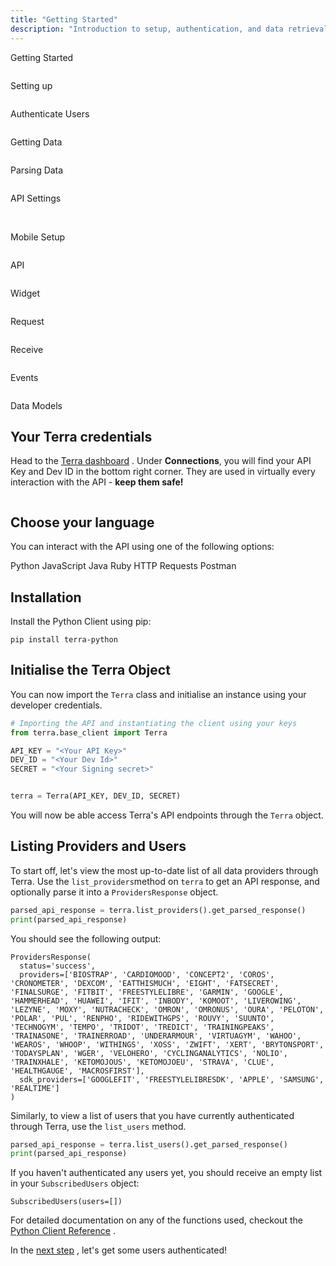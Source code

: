 ```yaml
---
title: "Getting Started"
description: "Introduction to setup, authentication, and data retrieval"
---
```

Getting Started  
  
<img className="block" src="images/terradocs_s3_eu_west_2_amazonaws_com/_icons_getting_started.png" alt="" />

Setting up  
  
<img className="block" src="images/terradocs_s3_eu_west_2_amazonaws_com/_icons_install_on_backend.png" alt="" />

Authenticate Users  
  
<img className="block" src="images/terradocs_s3_eu_west_2_amazonaws_com/_icons_authenticate_users.png" alt="" />

Getting Data  
  
<img className="block" src="images/terradocs_s3_eu_west_2_amazonaws_com/_icons_receive_data.png" alt="" />

Parsing Data  
  
<img className="block" src="images/terradocs_s3_eu_west_2_amazonaws_com/_icons_understand_our_data.png" alt="" />

API Settings  
  
<img className="block" src="images/terradocs_s3_eu_west_2_amazonaws_com/_icons_customise_terra.png" alt="" />

<img className="block" src="images/terradocs_s3_eu_west_2_amazonaws_com/_icons_manage_integrations.png" alt="" />  
  
Mobile Setup

<img className="block" src="images/terradocs_s3_eu_west_2_amazonaws_com/_icons_api_data_models.png" alt="" />  
  
API

<img className="block" src="images/terradocs_s3_eu_west_2_amazonaws_com/_icons_widget.png" alt="" />  
  
Widget

<img className="block" src="images/terradocs_s3_eu_west_2_amazonaws_com/_icons_historical_data.png" alt="" />  
  
Request

<img className="block" src="images/terradocs_s3_eu_west_2_amazonaws_com/_icons_new_data.png" alt="" />  
  
Receive

<img className="block" src="images/terradocs_s3_eu_west_2_amazonaws_com/_icons_event_types.png" alt="" />  
  
Events

<img className="block" src="images/terradocs_s3_eu_west_2_amazonaws_com/_icons_api_data_models.png" alt="" />  
  
Data Models

## Your Terra credentials

Head to the [Terra dashboard](https://dashboard.tryterra.co)
. Under **Connections**, you will find your API Key and Dev ID in the bottom right corner. They are used in virtually every interaction with the API - **keep them safe!**

<img className="block" src="images/files_readme_io/_88cadbf_image.png" alt="" />

## Choose your language

You can interact with the API using one of the following options:

Python JavaScript Java Ruby HTTP Requests Postman

## Installation

Install the Python Client using pip:

```shell
pip install terra-python

```

## Initialise the Terra Object

You can now import the `Terra` class and initialise an instance using your developer credentials.

```python
# Importing the API and instantiating the client using your keys
from terra.base_client import Terra

API_KEY = "<Your API Key>"
DEV_ID = "<Your Dev Id>"
SECRET = "<Your Signing secret>"


terra = Terra(API_KEY, DEV_ID, SECRET)

```

You will now be able access Terra's API endpoints through the `Terra` object.

## Listing Providers and Users

To start off, let's view the most up-to-date list of all data providers through Terra. Use the `list_providers`method on `terra` to get an API response, and optionally parse it into a `ProvidersResponse` object.

```python
parsed_api_response = terra.list_providers().get_parsed_response()
print(parsed_api_response)

```

You should see the following output:

```
ProvidersResponse(
  status='success', 
  providers=['BIOSTRAP', 'CARDIOMOOD', 'CONCEPT2', 'COROS', 'CRONOMETER', 'DEXCOM', 'EATTHISMUCH', 'EIGHT', 'FATSECRET', 'FINALSURGE', 'FITBIT', 'FREESTYLELIBRE', 'GARMIN', 'GOOGLE', 'HAMMERHEAD', 'HUAWEI', 'IFIT', 'INBODY', 'KOMOOT', 'LIVEROWING', 'LEZYNE', 'MOXY', 'NUTRACHECK', 'OMRON', 'OMRONUS', 'OURA', 'PELOTON', 'POLAR', 'PUL', 'RENPHO', 'RIDEWITHGPS', 'ROUVY', 'SUUNTO', 'TECHNOGYM', 'TEMPO', 'TRIDOT', 'TREDICT', 'TRAININGPEAKS', 'TRAINASONE', 'TRAINERROAD', 'UNDERARMOUR', 'VIRTUAGYM', 'WAHOO', 'WEAROS', 'WHOOP', 'WITHINGS', 'XOSS', 'ZWIFT', 'XERT', 'BRYTONSPORT', 'TODAYSPLAN', 'WGER', 'VELOHERO', 'CYCLINGANALYTICS', 'NOLIO', 'TRAINXHALE', 'KETOMOJOUS', 'KETOMOJOEU', 'STRAVA', 'CLUE', 'HEALTHGAUGE', 'MACROSFIRST'], 
  sdk_providers=['GOOGLEFIT', 'FREESTYLELIBRESDK', 'APPLE', 'SAMSUNG', 'REALTIME']
)

```

Similarly, to view a list of users that you have currently authenticated through Terra, use the `list_users` method.

```python
parsed_api_response = terra.list_users().get_parsed_response()
print(parsed_api_response)

```

If you haven't authenticated any users yet, you should receive an empty list in your `SubscribedUsers` object:

```
SubscribedUsers(users=[])

```

For detailed documentation on any of the functions used, checkout the [Python Client Reference](/reference/reference-python-client)
.

In the [next step](authenticate-users)
, let's get some users authenticated!

